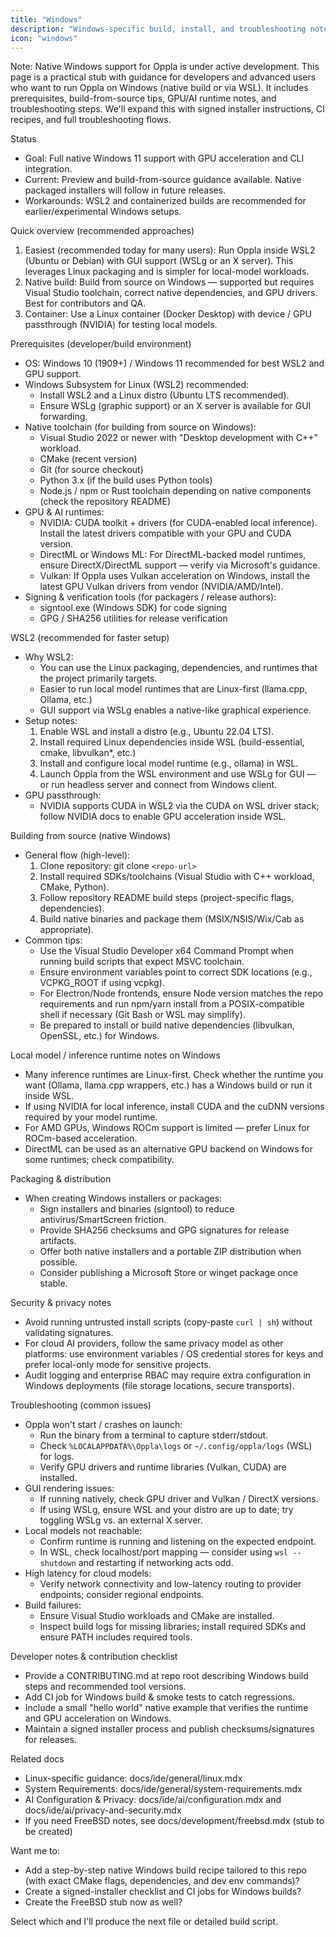 ```yaml
---
title: "Windows"
description: "Windows-specific build, install, and troubleshooting notes for Oppla (preview)"
icon: "windows"
---
```


Note: Native Windows support for Oppla is under active development. This page is a practical stub with guidance for developers and advanced users who want to run Oppla on Windows (native build or via WSL). It includes prerequisites, build-from-source tips, GPU/AI runtime notes, and troubleshooting steps. We'll expand this with signed installer instructions, CI recipes, and full troubleshooting flows.

Status
- Goal: Full native Windows 11 support with GPU acceleration and CLI integration.
- Current: Preview and build-from-source guidance available. Native packaged installers will follow in future releases.
- Workarounds: WSL2 and containerized builds are recommended for earlier/experimental Windows setups.

Quick overview (recommended approaches)
1. Easiest (recommended today for many users): Run Oppla inside WSL2 (Ubuntu or Debian) with GUI support (WSLg or an X server). This leverages Linux packaging and is simpler for local-model workloads.
2. Native build: Build from source on Windows — supported but requires Visual Studio toolchain, correct native dependencies, and GPU drivers. Best for contributors and QA.
3. Container: Use a Linux container (Docker Desktop) with device / GPU passthrough (NVIDIA) for testing local models.

Prerequisites (developer/build environment)
- OS: Windows 10 (1909+) / Windows 11 recommended for best WSL2 and GPU support.
- Windows Subsystem for Linux (WSL2) recommended:
  - Install WSL2 and a Linux distro (Ubuntu LTS recommended).
  - Ensure WSLg (graphic support) or an X server is available for GUI forwarding.
- Native toolchain (for building from source on Windows):
  - Visual Studio 2022 or newer with "Desktop development with C++" workload.
  - CMake (recent version)
  - Git (for source checkout)
  - Python 3.x (if the build uses Python tools)
  - Node.js / npm or Rust toolchain depending on native components (check the repository README)
- GPU & AI runtimes:
  - NVIDIA: CUDA toolkit + drivers (for CUDA-enabled local inference). Install the latest drivers compatible with your GPU and CUDA version.
  - DirectML or Windows ML: For DirectML-backed model runtimes, ensure DirectX/DirectML support — verify via Microsoft's guidance.
  - Vulkan: If Oppla uses Vulkan acceleration on Windows, install the latest GPU Vulkan drivers from vendor (NVIDIA/AMD/Intel).
- Signing & verification tools (for packagers / release authors):
  - signtool.exe (Windows SDK) for code signing
  - GPG / SHA256 utilities for release verification

WSL2 (recommended for faster setup)
- Why WSL2:
  - You can use the Linux packaging, dependencies, and runtimes that the project primarily targets.
  - Easier to run local model runtimes that are Linux-first (llama.cpp, Ollama, etc.)
  - GUI support via WSLg enables a native-like graphical experience.
- Setup notes:
  1. Enable WSL and install a distro (e.g., Ubuntu 22.04 LTS).
  2. Install required Linux dependencies inside WSL (build-essential, cmake, libvulkan*, etc.)
  3. Install and configure local model runtime (e.g., ollama) in WSL.
  4. Launch Oppla from the WSL environment and use WSLg for GUI — or run headless server and connect from Windows client.
- GPU passthrough:
  - NVIDIA supports CUDA in WSL2 via the CUDA on WSL driver stack; follow NVIDIA docs to enable GPU acceleration inside WSL.

Building from source (native Windows)
- General flow (high-level):
  1. Clone repository: git clone `<repo-url>`
  2. Install required SDKs/toolchains (Visual Studio with C++ workload, CMake, Python).
  3. Follow repository README build steps (project-specific flags, dependencies).
  4. Build native binaries and package them (MSIX/NSIS/Wix/Cab as appropriate).
- Common tips:
  - Use the Visual Studio Developer x64 Command Prompt when running build scripts that expect MSVC toolchain.
  - Ensure environment variables point to correct SDK locations (e.g., VCPKG_ROOT if using vcpkg).
  - For Electron/Node frontends, ensure Node version matches the repo requirements and run npm/yarn install from a POSIX-compatible shell if necessary (Git Bash or WSL may simplify).
  - Be prepared to install or build native dependencies (libvulkan, OpenSSL, etc.) for Windows.

Local model / inference runtime notes on Windows
- Many inference runtimes are Linux-first. Check whether the runtime you want (Ollama, llama.cpp wrappers, etc.) has a Windows build or run it inside WSL.
- If using NVIDIA for local inference, install CUDA and the cuDNN versions required by your model runtime.
- For AMD GPUs, Windows ROCm support is limited — prefer Linux for ROCm-based acceleration.
- DirectML can be used as an alternative GPU backend on Windows for some runtimes; check compatibility.

Packaging & distribution
- When creating Windows installers or packages:
  - Sign installers and binaries (signtool) to reduce antivirus/SmartScreen friction.
  - Provide SHA256 checksums and GPG signatures for release artifacts.
  - Offer both native installers and a portable ZIP distribution when possible.
  - Consider publishing a Microsoft Store or winget package once stable.

Security & privacy notes
- Avoid running untrusted install scripts (copy-paste `curl | sh`) without validating signatures.
- For cloud AI providers, follow the same privacy model as other platforms: use environment variables / OS credential stores for keys and prefer local-only mode for sensitive projects.
- Audit logging and enterprise RBAC may require extra configuration in Windows deployments (file storage locations, secure transports).

Troubleshooting (common issues)
- Oppla won't start / crashes on launch:
  - Run the binary from a terminal to capture stderr/stdout.
  - Check `%LOCALAPPDATA%\Oppla\logs` or `~/.config/oppla/logs` (WSL) for logs.
  - Verify GPU drivers and runtime libraries (Vulkan, CUDA) are installed.
- GUI rendering issues:
  - If running natively, check GPU driver and Vulkan / DirectX versions.
  - If using WSLg, ensure WSL and your distro are up to date; try toggling WSLg vs. an external X server.
- Local models not reachable:
  - Confirm runtime is running and listening on the expected endpoint.
  - In WSL, check localhost/port mapping — consider using `wsl --shutdown` and restarting if networking acts odd.
- High latency for cloud models:
  - Verify network connectivity and low-latency routing to provider endpoints; consider regional endpoints.
- Build failures:
  - Ensure Visual Studio workloads and CMake are installed.
  - Inspect build logs for missing libraries; install required SDKs and ensure PATH includes required tools.

Developer notes & contribution checklist
- Provide a CONTRIBUTING.md at repo root describing Windows build steps and recommended tool versions.
- Add CI job for Windows build & smoke tests to catch regressions.
- Include a small "hello world" native example that verifies the runtime and GPU acceleration on Windows.
- Maintain a signed installer process and publish checksums/signatures for releases.

Related docs
- Linux-specific guidance: docs/ide/general/linux.mdx
- System Requirements: docs/ide/general/system-requirements.mdx
- AI Configuration & Privacy: docs/ide/ai/configuration.mdx and docs/ide/ai/privacy-and-security.mdx
- If you need FreeBSD notes, see docs/development/freebsd.mdx (stub to be created)

Want me to:
- Add a step-by-step native Windows build recipe tailored to this repo (with exact CMake flags, dependencies, and dev env commands)?
- Create a signed-installer checklist and CI jobs for Windows builds?
- Create the FreeBSD stub now as well?

Select which and I'll produce the next file or detailed build script.